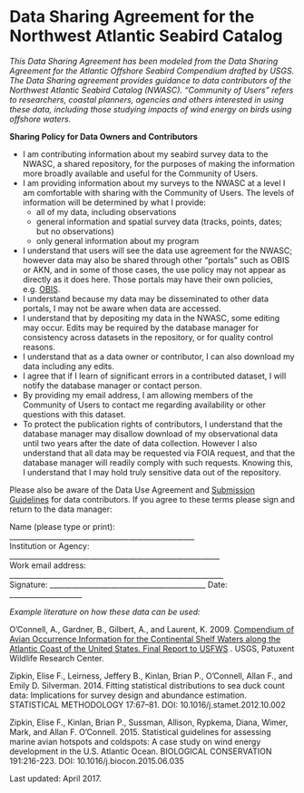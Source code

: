 Data Sharing Agreement for the Northwest Atlantic Seabird Catalog 
===

*This Data Sharing Agreement has been modeled from the Data Sharing Agreement for the Atlantic 
Offshore Seabird Compendium drafted by USGS.  The Data Sharing agreement provides guidance to 
data contributors of the Northwest Atlantic Seabird Catalog (NWASC). “Community of Users” refers 
to researchers, coastal planners, agencies and others interested in using these data, including 
those studying impacts of wind energy on birds using offshore waters.*  

**Sharing Policy for Data Owners and Contributors**

- I am contributing information about my seabird survey data to the NWASC, 
a shared repository, for the purposes of making the information more broadly 
available and useful for the Community of Users. 
- I am providing information about my surveys to the NWASC at a level I am 
comfortable with sharing with the Community of Users. The levels of information 
will be determined by what I provide:  
  - all of my data, including observations  
  - general information and spatial survey data (tracks, points, dates; but no observations)  
  - only general information about my program  
- I understand that users will see the data use agreement for the NWASC; however data may 
also be shared through other “portals” such as OBIS or AKN, and in some of those cases, 
the use policy may not appear as directly as it does here. Those portals may have their 
own policies, e.g. [OBIS](http://www.iobis.org/data/policy/).  
- I understand because my data may be disseminated to other data portals, I may not be aware when data are accessed.  
- I understand that by depositing my data in the NWASC, some editing may occur. Edits may be required 
by the database manager for consistency across datasets in the repository, or for quality control reasons.   
- I understand that as a data owner or contributor, I can also download my data including any edits.  
- I agree that if I learn of significant errors in a contributed dataset, I will notify the database manager or contact person.  
- By providing my email address, I am allowing members of the Community of Users to contact me regarding 
availability or other questions with this dataset.  
- To protect the publication rights of contributors, I understand that the database manager 
may disallow download of my observational data until two years after the date of data collection. 
However I also understand that all data may be requested via FOIA request, and that the database 
manager will readily comply with such requests. Knowing this, I understand that I may hold truly 
sensitive data out of the repository.  

Please also be aware of the Data Use Agreement and 
[Submission Guidelines](https://github.com/USFWS/AMAPPS/blob/master/NWASC/Submission%20Guidelines%20for%20NWASC.rmd) for data contributors.
If you agree to these terms please sign and return to the data manager:  
  
      
      
Name (please type or print): ___________________________________________________  
Institution or Agency: __________________________________________________________  
Work email address: ___________________________________________________________  
Signature: ___________________________________________   Date: ____________________  

  
    
    
*Example literature on how these data can be used:*  

O'Connell, A., Gardner, B., Gilbert, A., and Laurent, K. 2009. [Compendium of Avian Occurrence Information 
for the Continental Shelf Waters along the Atlantic Coast of the United States. Final Report to USFWS](
https://www.nodc.noaa.gov/archive/arc0070/0115356/1.1/data/0-data/SeabirdDatabaseFinalReport.pdf) . 
USGS, Patuxent Wildlife Research Center.   

 
Zipkin, Elise F., Leirness, Jeffery B., Kinlan, Brian P., O'Connell, Allan F., and Emily D. Silverman. 
2014. Fitting statistical distributions to sea duck count data: Implications for survey design and 
abundance estimation. STATISTICAL METHODOLOGY 17:67–81. DOI: 10.1016/j.stamet.2012.10.002  

Zipkin, Elise F., Kinlan, Brian P., Sussman, Allison, Rypkema, Diana, Wimer, Mark, and Allan 
F. O'Connell. 2015. Statistical guidelines for assessing marine avian hotspots and coldspots: 
A case study on wind energy development in the U.S. Atlantic Ocean. BIOLOGICAL CONSERVATION 
191:216-223. DOI: 10.1016/j.biocon.2015.06.035  

Last updated: April 2017. 

